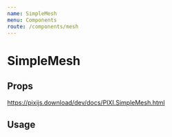```yaml
---
name: SimpleMesh
menu: Components
route: /components/mesh
---
```



# SimpleMesh

## Props

https://pixijs.download/dev/docs/PIXI.SimpleMesh.html

## Usage

<Playground>
  <Stage width={500} height={300} options={{ backgroundColor: 0xeef1f5}}>
    <SimpleMesh image="https://s3-us-west-2.amazonaws.com/s.cdpn.io/693612/placeholder.png"
          uvs={uvs}
          vertices={vertices}
          indices={indices}
          drawMode={DRAW_MODES.TRIANGLES}
    />
  </Stage>
</Playground>


